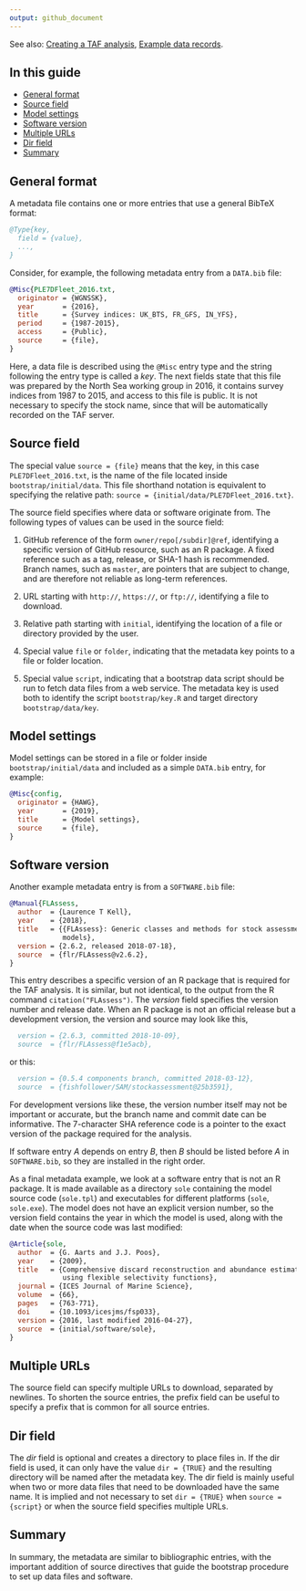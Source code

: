 ```yaml
---
output: github_document
---
```


See also:
[Creating a TAF analysis](Creating-a-TAF-analysis),
[Example data records](Example-data-records).

## In this guide

- [General format](#general-format)
- [Source field](#source-field)
- [Model settings](#model-settings)
- [Software version](#software-version)
- [Multiple URLs](#multiple-urls)
- [Dir field](#dir-field)
- [Summary](#summary)

## General format

A metadata file contains one or more entries that use a general BibTeX format:

```bibtex
@Type{key,
  field = {value},
  ...,
}
```

Consider, for example, the following metadata entry from a `DATA.bib` file:

```bibtex
@Misc{PLE7DFleet_2016.txt,
  originator = {WGNSSK},
  year       = {2016},
  title      = {Survey indices: UK_BTS, FR_GFS, IN_YFS},
  period     = {1987-2015},
  access     = {Public},
  source     = {file},
}
```

Here, a data file is described using the `@Misc` entry type and the string
following the entry type is called a *key*. The next fields state that this file
was prepared by the North Sea working group in 2016, it contains survey indices
from 1987 to 2015, and access to this file is public. It is not necessary to
specify the stock name, since that will be automatically recorded on the TAF
server.

## Source field

The special value `source = {file}` means that the key, in this case
`PLE7DFleet_2016.txt`, is the name of the file located inside
`bootstrap/initial/data`. This file shorthand notation is equivalent to
specifying the relative path: `source = {initial/data/PLE7DFleet_2016.txt}`.

The source field specifies where data or software originate from. The following
types of values can be used in the source field:

1. GitHub reference of the form `owner/repo[/subdir]@ref`, identifying a
   specific version of GitHub resource, such as an R package. A fixed reference
   such as a tag, release, or SHA-1 hash is recommended. Branch names, such as
   `master`, are pointers that are subject to change, and are therefore not
   reliable as long-term references.

2. URL starting with `http://`, `https://`, or `ftp://`, identifying a file to
   download.

3. Relative path starting with `initial`, identifying the location of a file or
   directory provided by the user.

4. Special value `file` or `folder`, indicating that the metadata key points to
   a file or folder location.

5. Special value `script`, indicating that a bootstrap data script should be run
   to fetch data files from a web service. The metadata key is used both to
   identify the script `bootstrap/key.R` and target directory
   `bootstrap/data/key`.

## Model settings

Model settings can be stored in a file or folder inside `bootstrap/initial/data`
and included as a simple `DATA.bib` entry, for example:

```bibtex
@Misc{config,
  originator = {HAWG},
  year       = {2019},
  title      = {Model settings},
  source     = {file},
}
```

## Software version

Another example metadata entry is from a `SOFTWARE.bib` file:

```bibtex
@Manual{FLAssess,
  author  = {Laurence T Kell},
  year    = {2018},
  title   = {{FLAssess}: Generic classes and methods for stock assessment
             models},
  version = {2.6.2, released 2018-07-18},
  source  = {flr/FLAssess@v2.6.2},
}
```

This entry describes a specific version of an R package that is required for the
TAF analysis. It is similar, but not identical, to the output from the R command
`citation("FLAssess")`. The *version* field specifies the version number and
release date. When an R package is not an official release but a development
version, the version and source may look like this,

```bibtex
  version = {2.6.3, committed 2018-10-09},
  source  = {flr/FLAssess@f1e5acb},
```

or this:

```bibtex
  version = {0.5.4 components branch, committed 2018-03-12},
  source  = {fishfollower/SAM/stockassessment@25b3591},
```

For development versions like these, the version number itself may not be
important or accurate, but the branch name and commit date can be informative.
The 7-character SHA reference code is a pointer to the exact version of the
package required for the analysis.

If software entry *A* depends on entry *B*, then *B* should be listed before *A*
in `SOFTWARE.bib`, so they are installed in the right order.

As a final metadata example, we look at a software entry that is not an R
package. It is made available as a directory `sole` containing the model source
code (`sole.tpl`) and executables for different platforms (`sole`, `sole.exe`).
The model does not have an explicit version number, so the version field
contains the year in which the model is used, along with the date when the
source code was last modified:

```bibtex
@Article{sole,
  author  = {G. Aarts and J.J. Poos},
  year    = {2009},
  title   = {Comprehensive discard reconstruction and abundance estimation
             using flexible selectivity functions},
  journal = {ICES Journal of Marine Science},
  volume  = {66},
  pages   = {763-771},
  doi     = {10.1093/icesjms/fsp033},
  version = {2016, last modified 2016-04-27},
  source  = {initial/software/sole},
}
```

## Multiple URLs

The source field can specify multiple URLs to download, separated by newlines.
To shorten the source entries, the prefix field can be useful to specify a
prefix that is common for all source entries.

## Dir field

The *dir* field is optional and creates a directory to place files in. If the
dir field is used, it can only have the value `dir = {TRUE}` and the resulting
directory will be named after the metadata key. The dir field is mainly useful
when two or more data files that need to be downloaded have the same name. It is
implied and not necessary to set `dir = {TRUE}` when `source = {script}` or when
the source field specifies multiple URLs.

## Summary

In summary, the metadata are similar to bibliographic entries, with the
important addition of source directives that guide the bootstrap procedure to
set up data files and software.
